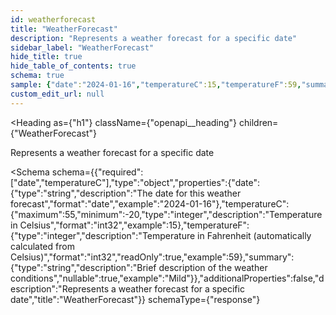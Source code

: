 ```yaml
---
id: weatherforecast
title: "WeatherForecast"
description: "Represents a weather forecast for a specific date"
sidebar_label: "WeatherForecast"
hide_title: true
hide_table_of_contents: true
schema: true
sample: {"date":"2024-01-16","temperatureC":15,"temperatureF":59,"summary":"Mild"}
custom_edit_url: null
---
```



<Heading
  as={"h1"}
  className={"openapi__heading"}
  children={"WeatherForecast"}
>
</Heading>



Represents a weather forecast for a specific date

<Schema
  schema={{"required":["date","temperatureC"],"type":"object","properties":{"date":{"type":"string","description":"The date for this weather forecast","format":"date","example":"2024-01-16"},"temperatureC":{"maximum":55,"minimum":-20,"type":"integer","description":"Temperature in Celsius","format":"int32","example":15},"temperatureF":{"type":"integer","description":"Temperature in Fahrenheit (automatically calculated from Celsius)","format":"int32","readOnly":true,"example":59},"summary":{"type":"string","description":"Brief description of the weather conditions","nullable":true,"example":"Mild"}},"additionalProperties":false,"description":"Represents a weather forecast for a specific date","title":"WeatherForecast"}}
  schemaType={"response"}
>
  
</Schema>
            